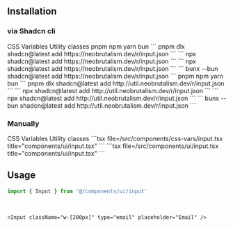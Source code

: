 ## Installation

### via Shadcn cli

<Tabs defaultValue="css-vars" className="w-full">
  <TabsList className="grid w-full grid-cols-2">
    <TabsTrigger value="css-vars">CSS Variables</TabsTrigger>
    <TabsTrigger value="util">Utility classes</TabsTrigger>
  </TabsList>
  <TabsContent value="css-vars">
    <Tabs defaultValue="pnpm" className="w-full">
      <TabsList className="grid w-full grid-cols-4">
        <TabsTrigger value="pnpm">pnpm</TabsTrigger>
        <TabsTrigger value="npm">npm</TabsTrigger>
        <TabsTrigger value="yarn">yarn</TabsTrigger>
        <TabsTrigger value="bun">bun</TabsTrigger>
      </TabsList>
      <TabsContent value="pnpm">
      ```
      pnpm dlx shadcn@latest add https://neobrutalism.dev/r/input.json
      ```
      </TabsContent>
      <TabsContent value="npm">
      ```
      npx shadcn@latest add https://neobrutalism.dev/r/input.json
      ```
      </TabsContent>
      <TabsContent value="yarn">
      ```
      npx shadcn@latest add https://neobrutalism.dev/r/input.json
      ```
      </TabsContent>
      <TabsContent value="bun">
      ```
      bunx --bun shadcn@latest add https://neobrutalism.dev/r/input.json
      ```
      </TabsContent>
    </Tabs>
  </TabsContent>
  <TabsContent value="util">
    <Tabs defaultValue="pnpm" className="w-full">
      <TabsList className="grid w-full grid-cols-4">
        <TabsTrigger value="pnpm">pnpm</TabsTrigger>
        <TabsTrigger value="npm">npm</TabsTrigger>
        <TabsTrigger value="yarn">yarn</TabsTrigger>
        <TabsTrigger value="bun">bun</TabsTrigger>
      </TabsList>
      <TabsContent value="pnpm">
      ```
      pnpm dlx shadcn@latest add http://util.neobrutalism.dev/r/input.json
      ```
      </TabsContent>
      <TabsContent value="npm">
      ```
      npx shadcn@latest add http://util.neobrutalism.dev/r/input.json
      ```
      </TabsContent>
      <TabsContent value="yarn">
      ```
      npx shadcn@latest add http://util.neobrutalism.dev/r/input.json
      ```
      </TabsContent>
      <TabsContent value="bun">
      ```
      bunx --bun shadcn@latest add http://util.neobrutalism.dev/r/input.json
      ```
      </TabsContent>
    </Tabs>
  </TabsContent>
</Tabs>

<br />

### Manually

<Tabs defaultValue="css-vars" className="w-full">
  <TabsList className="grid w-full grid-cols-2">
    <TabsTrigger value="css-vars">CSS Variables</TabsTrigger>
    <TabsTrigger value="util">Utility classes</TabsTrigger>
  </TabsList>
  <TabsContent value="css-vars">
    ```tsx file=<rootDir>/src/components/css-vars/input.tsx title="components/ui/input.tsx"
    ```
  </TabsContent>
  <TabsContent value="util">
    ```tsx file=<rootDir>/src/components/ui/input.tsx title="components/ui/input.tsx"
    ```
  </TabsContent>
</Tabs>

<br />

## Usage

```ts
import { Input } from '@/components/ui/input'
```

<br />

```tsx
<Input className="w-[200px]" type="email" placeholder="Email" />
```